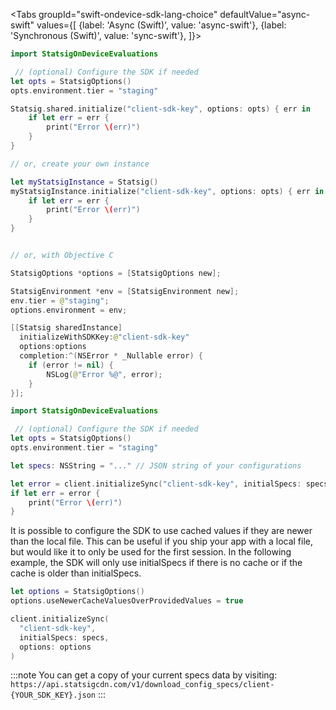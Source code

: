 
<Tabs
  groupId="swift-ondevice-sdk-lang-choice"
  defaultValue="async-swift"
  values={[
    {label: 'Async (Swift)', value: 'async-swift'},
    {label: 'Synchronous (Swift)', value: 'sync-swift'},
  ]}>

  <TabItem value="async-swift">

```swift
import StatsigOnDeviceEvaluations

 // (optional) Configure the SDK if needed
let opts = StatsigOptions()
opts.environment.tier = "staging"

Statsig.shared.initialize("client-sdk-key", options: opts) { err in
    if let err = err {
        print("Error \(err)")
    }
}

// or, create your own instance

let myStatsigInstance = Statsig()
myStatsigInstance.initialize("client-sdk-key", options: opts) { err in
    if let err = err {
        print("Error \(err)")
    }
}


// or, with Objective C

StatsigOptions *options = [StatsigOptions new];

StatsigEnvironment *env = [StatsigEnvironment new];
env.tier = @"staging";
options.environment = env;

[[Statsig sharedInstance] 
  initializeWithSDKKey:@"client-sdk-key"
  options:options
  completion:^(NSError * _Nullable error) {
    if (error != nil) {
        NSLog(@"Error %@", error);
    }
}];
```

  </TabItem>
  <TabItem value="sync-swift">


```swift
import StatsigOnDeviceEvaluations

 // (optional) Configure the SDK if needed
let opts = StatsigOptions()
opts.environment.tier = "staging"

let specs: NSString = "..." // JSON string of your configurations

let error = client.initializeSync("client-sdk-key", initialSpecs: specs)
if let err = error {
    print("Error \(err)")
}
```

It is possible to configure the SDK to use cached values if they are newer than the local file. 
This can be useful if you ship your app with a local file, but would like it to only be used for the first session. 
In the following example, the SDK will only use initialSpecs if there is no cache or if the cache is older than initialSpecs.

```swift
let options = StatsigOptions()
options.useNewerCacheValuesOverProvidedValues = true

client.initializeSync(
  "client-sdk-key", 
  initialSpecs: specs,
  options: options
)
```

:::note
You can get a copy of your current specs data by visiting: `https://api.statsigcdn.com/v1/download_config_specs/client-{YOUR_SDK_KEY}.json`
:::


  </TabItem>
</Tabs>


